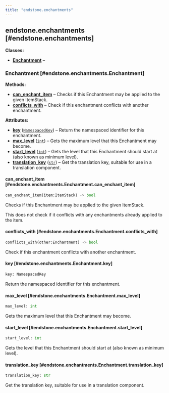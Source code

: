 ```yaml
---
title: "endstone.enchantments"
---
```


## endstone.enchantments [#endstone.enchantments]

**Classes:**

- [**Enchantment**](#endstone.enchantments.Enchantment) –

### Enchantment [#endstone.enchantments.Enchantment]

<div className="pl-[2em] mt-[1.25em]">

**Methods:**

- [**can_enchant_item**](#endstone.enchantments.Enchantment.can_enchant_item) – Checks if this Enchantment may be applied to the given ItemStack.
- [**conflicts_with**](#endstone.enchantments.Enchantment.conflicts_with) – Check if this enchantment conflicts with another enchantment.

**Attributes:**

- [**key**](#endstone.enchantments.Enchantment.key) (<code>[NamespacedKey](#endstone._internal.endstone_python.NamespacedKey)</code>) – Return the namespaced identifier for this enchantment.
- [**max_level**](#endstone.enchantments.Enchantment.max_level) (<code>[int](#int)</code>) – Gets the maximum level that this Enchantment may become.
- [**start_level**](#endstone.enchantments.Enchantment.start_level) (<code>[int](#int)</code>) – Gets the level that this Enchantment should start at (also known as minimum level).
- [**translation_key**](#endstone.enchantments.Enchantment.translation_key) (<code>[str](#str)</code>) – Get the translation key, suitable for use in a translation component.

#### can_enchant_item [#endstone.enchantments.Enchantment.can_enchant_item]

```python
can_enchant_item(item:ItemStack) -> bool
```

Checks if this Enchantment may be applied to the given ItemStack.

This does not check if it conflicts with any enchantments already applied to the item.

#### conflicts_with [#endstone.enchantments.Enchantment.conflicts_with]

```python
conflicts_with(other:Enchantment) -> bool
```

Check if this enchantment conflicts with another enchantment.

#### key [#endstone.enchantments.Enchantment.key]

```python
key: NamespacedKey
```

Return the namespaced identifier for this enchantment.

#### max_level [#endstone.enchantments.Enchantment.max_level]

```python
max_level: int
```

Gets the maximum level that this Enchantment may become.

#### start_level [#endstone.enchantments.Enchantment.start_level]

```python
start_level: int
```

Gets the level that this Enchantment should start at (also known as minimum level).

#### translation_key [#endstone.enchantments.Enchantment.translation_key]

```python
translation_key: str
```

Get the translation key, suitable for use in a translation component.

</div>
